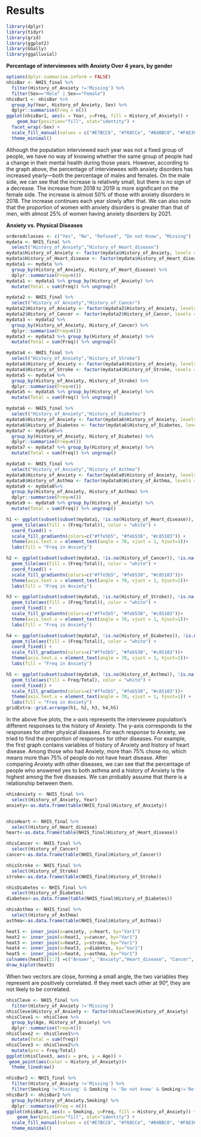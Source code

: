 # Results

```r
library(dplyr)
library(tidyr)
library(grid)
library(ggplot2)
library(GGally)
library(ggalluvial)
```

**Percentage of interviewees with Anxiety Over 4 years, by gender**
```r
options(dplyr.summarise.inform = FALSE)
nhisBar <- NHIS_final %>%
  filter(History_of_Anxiety !='Missing') %>%
  filter(Sex=="Male" | Sex=="Female")
nhisBar1 <- nhisBar %>%
  group_by(Year, History_of_Anxiety, Sex) %>%
  dplyr::summarise(Freq = n())
ggplot(nhisBar1, aes(x = Year, y=Freq, fill = History_of_Anxiety)) + 
    geom_bar(position="fill", stat="identity") +
  facet_wrap(~Sex) +
  scale_fill_manual(values = c("#E7BCC6", "#768CCe", "#B4BBC0", "#FAE367")) +
  theme_minimal()
```

Although the population interviewed each year was not a fixed group of people, we have no way of knowing whether the same group of people had a change in their mental health during those years. However, according to the graph above, the percentage of interviewees with anxiety disorders has increased yearly—both the percentage of males and females. On the male side, we can see that the increase is relatively small, but there is no sign of a decrease. The increase from 2018 to 2019 is more significant on the female side. The increase is almost 50% of those with anxiety disorders in 2018. The increase continues each year slowly after that. 
We can also note that the proportion of women with anxiety disorders is greater than that of men, with almost 25% of women having anxiety disorders by 2021. 

**Anxiety vs. Physical Diseases**
```r
orderedclasses <- c("Yes", "No", "Refused", "Do not Know", "Missing")
mydata <- NHIS_final %>%
  select("History_of_Anxiety","History_of_Heart_disease")
mydata$History_of_Anxiety <- factor(mydata$History_of_Anxiety, levels = orderedclasses)
mydata$History_of_Heart_disease <- factor(mydata$History_of_Heart_disease, levels = orderedclasses)
mydata1 <- mydata %>%
  group_by(History_of_Anxiety, History_of_Heart_disease) %>%
  dplyr::summarise(Freq=n()) 
mydata1 <- mydata1 %>% group_by(History_of_Anxiety) %>% 
  mutate(Total = sum(Freq)) %>% ungroup()

mydata2 <- NHIS_final %>%
  select("History_of_Anxiety","History_of_Cancer")
mydata2$History_of_Anxiety <- factor(mydata2$History_of_Anxiety, levels = orderedclasses)
mydata2$History_of_Cancer <- factor(mydata2$History_of_Cancer, levels = orderedclasses)
mydata3 <- mydata2 %>%
  group_by(History_of_Anxiety, History_of_Cancer) %>%
  dplyr::summarise(Freq=n()) 
mydata3 <- mydata3 %>% group_by(History_of_Anxiety) %>% 
  mutate(Total = sum(Freq)) %>% ungroup()

mydata4 <- NHIS_final %>%
  select("History_of_Anxiety","History_of_Stroke")
mydata4$History_of_Anxiety <- factor(mydata4$History_of_Anxiety, levels = orderedclasses)
mydata4$History_of_Stroke <- factor(mydata4$History_of_Stroke, levels = orderedclasses)
mydata5 <- mydata4 %>%
  group_by(History_of_Anxiety, History_of_Stroke) %>%
  dplyr::summarise(Freq=n()) 
mydata5 <- mydata5 %>% group_by(History_of_Anxiety) %>% 
  mutate(Total = sum(Freq)) %>% ungroup()
```

```r
mydata6 <- NHIS_final %>%
  select("History_of_Anxiety","History_of_Diabetes")
mydata6$History_of_Anxiety <- factor(mydata6$History_of_Anxiety, levels = orderedclasses)
mydata6$History_of_Diabetes <- factor(mydata6$History_of_Diabetes, levels = orderedclasses)
mydata7 <- mydata6%>%
  group_by(History_of_Anxiety, History_of_Diabetes) %>%
  dplyr::summarise(Freq=n()) 
mydata7 <- mydata7 %>% group_by(History_of_Anxiety) %>% 
  mutate(Total = sum(Freq)) %>% ungroup()
```

```r
mydata8 <- NHIS_final %>%
  select("History_of_Anxiety","History_of_Asthma")
mydata8$History_of_Anxiety <- factor(mydata8$History_of_Anxiety, levels = orderedclasses)
mydata8$History_of_Asthma <- factor(mydata8$History_of_Asthma, levels = orderedclasses)
mydata9 <- mydata8%>%
  group_by(History_of_Anxiety, History_of_Asthma) %>%
  dplyr::summarise(Freq=n()) 
mydata9 <- mydata9 %>% group_by(History_of_Anxiety) %>% 
  mutate(Total = sum(Freq)) %>% ungroup()
```


```r
h1 <- ggplot(subset(subset(mydata1, !is.na(History_of_Heart_disease)), !is.na(History_of_Anxiety)), aes(x = History_of_Anxiety, y = History_of_Heart_disease)) +
  geom_tile(aes(fill = (Freq/Total)), color = "white") +
  coord_fixed() + 
  scale_fill_gradientn(colors=c("#ffe5b5", "#feb538", "#c85103")) +
  theme(axis.text.x = element_text(angle = 70, vjust = 1, hjust=1))+
  labs(fill = "Freq in Anxiety")

h2 <- ggplot(subset(subset(mydata3, !is.na(History_of_Cancer)), !is.na(History_of_Anxiety)), aes(x = History_of_Anxiety, y = History_of_Cancer)) +
  geom_tile(aes(fill = (Freq/Total)), color = "white") +
  coord_fixed() + 
  scale_fill_gradientn(colors=c("#ffe5b5", "#feb538", "#c85103"))+
  theme(axis.text.x = element_text(angle = 70, vjust = 1, hjust=1))+
  labs(fill = "Freq in Anxiety")

h3 <- ggplot(subset(subset(mydata5, !is.na(History_of_Stroke)), !is.na(History_of_Anxiety)), aes(x = History_of_Anxiety, y = History_of_Stroke)) +
  geom_tile(aes(fill = (Freq/Total)), color = "white") +
  coord_fixed() + 
  scale_fill_gradientn(colors=c("#ffe5b5", "#feb538", "#c85103"))+
  theme(axis.text.x = element_text(angle = 70, vjust = 1, hjust=1))+
  labs(fill = "Freq in Anxiety")

h4 <- ggplot(subset(subset(mydata7, !is.na(History_of_Diabetes)), !is.na(History_of_Anxiety)), aes(x = History_of_Anxiety, y = History_of_Diabetes)) +
  geom_tile(aes(fill = (Freq/Total)), color = "white") +
  coord_fixed() + 
  scale_fill_gradientn(colors=c("#ffe5b5", "#feb538", "#c85103"))+
  theme(axis.text.x = element_text(angle = 70, vjust = 1, hjust=1))+
  labs(fill = "Freq in Anxiety")

h5 <- ggplot(subset(subset(mydata9, !is.na(History_of_Asthma)), !is.na(History_of_Anxiety)), aes(x = History_of_Anxiety, y = History_of_Asthma)) +
  geom_tile(aes(fill = Freq/Total), color = "white") +
  coord_fixed() + 
  scale_fill_gradientn(colors=c("#ffe5b5", "#feb538", "#c85103"))+
  theme(axis.text.x = element_text(angle = 70, vjust = 1, hjust=1)) +
  labs(fill = "Freq in Anxiety")
gridExtra::grid.arrange(h1, h2, h3, h4,h5)
```

In the above five plots, the x-axis represents the interviewee population's different responses to the history of Anxiety. The y-axis corresponds to the responses for other physical diseases. For each response to Anxiety, we tried to find the proportion of responses for other diseases. For example, the first graph contains variables of history of Anxiety and history of heart disease.
Among those who had Anxiety, more than 75% chose no, which means more than 75% of people do not have heart disease.
After comparing Anxiety with other diseases, we can see that the percentage of people who answered yes to both asthma and a history of Anxiety is the highest among the five diseases. We can probably assume that there is a relationship between them. 

```r
nhisAnxiety <- NHIS_final %>%
  select(History_of_Anxiety, Year)
anxiety<-as.data.frame(table(NHIS_final$History_of_Anxiety))


nhisHeart <- NHIS_final %>%
  select(History_of_Heart_disease)
heart<-as.data.frame(table(NHIS_final$History_of_Heart_disease))

nhisCancer <- NHIS_final %>%
  select(History_of_Cancer)
cancer<-as.data.frame(table(NHIS_final$History_of_Cancer))

nhisStroke <- NHIS_final %>%
  select(History_of_Stroke)
stroke<-as.data.frame(table(NHIS_final$History_of_Stroke))

nhisDiabetes <- NHIS_final %>%
  select(History_of_Diabetes)
diabetes<-as.data.frame(table(NHIS_final$History_of_Diabetes))

nhisAsthma <- NHIS_final %>%
  select(History_of_Asthma)
asthma<-as.data.frame(table(NHIS_final$History_of_Asthma))
```

```r
heat1 <- inner_join(x=anxiety, y=heart, by="Var1")
heat2 <- inner_join(x=heat1, y=cancer, by="Var1")
heat3 <- inner_join(x=heat2, y=stroke, by="Var1")
heat4 <- inner_join(x=heat3, y=diabetes, by="Var1")
heat5 <- inner_join(x=heat4, y=asthma, by="Var1")
colnames(heat5)[1:7] =c("Answer", "Anxiety","Heart_disease", "Cancer", "Stroke", "Diabetes", "Asthma")
draw_biplot(heat5)
```

When two vectors are close, forming a small angle, the two variables they represent are positively correlated.
If they meet each other at 90°, they are not likely to be correlated.



```r

nhisCleve <- NHIS_final %>%
  filter(History_of_Anxiety !='Missing') 
nhisCleve$History_of_Anxiety <- factor(nhisCleve$History_of_Anxiety)
nhisCleve1 <- nhisCleve %>%
  group_by(Age, History_of_Anxiety) %>%
  dplyr::summarise(freq=n()) 
nhisCleve2 <- nhisCleve1%>%
  mutate(Total = sum(freq))
nhisCleve3 <- nhisCleve2%>%
  mutate(pro = freq/Total)
ggplot(nhisCleve3, aes(x = pro, y = Age)) +
 geom_point(aes(color = History_of_Anxiety))+
  theme_linedraw()

```


```r
nhisBar2 <- NHIS_final %>%
  filter(History_of_Anxiety !='Missing') %>%
  filter(Smoking !='Missing' & Smoking != 'Do not know' & Smoking!='Refused') 
nhisBar3 <- nhisBar2 %>%
  group_by(History_of_Anxiety,Smoking) %>%
  dplyr::summarise(Freq = n())
ggplot(nhisBar3, aes(x = Smoking, y=Freq, fill = History_of_Anxiety)) + 
    geom_bar(position="fill", stat="identity") +
  scale_fill_manual(values = c("#E7BCC6", "#768CCe", "#B4BBC0", "#FAE367"))+
  theme_minimal()
```




